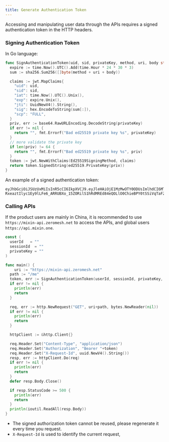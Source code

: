 ```yaml
---
title: Generate Authentication Token
---
```


Accessing and manipulating user data through the APIs requires a signed authentication token in the HTTP headers.

### Signing Authentication Token

In Go language:

```go
func SignAuthenticationToken(uid, sid, privateKey, method, uri, body string) (string, error) {
  expire := time.Now().UTC().Add(time.Hour * 24 * 30 * 3)
  sum := sha256.Sum256([]byte(method + uri + body))

  claims := jwt.MapClaims{
    "uid": uid,
    "sid": sid,
    "iat": time.Now().UTC().Unix(),
    "exp": expire.Unix(),
    "jti": UuidNewV4().String(),
    "sig": hex.EncodeToString(sum[:]),
    "scp": "FULL",
  }
  priv, err := base64.RawURLEncoding.DecodeString(privateKey)
  if err != nil {
    return "", fmt.Errorf("Bad ed25519 private key %s", privateKey)
  }
  // more validate the private key
  if len(priv) != 64 {
    return "", fmt.Errorf("Bad ed25519 private key %s", priv)
  }
  token := jwt.NewWithClaims(Ed25519SigningMethod, claims)
  return token.SignedString(ed25519.PrivateKey(priv))
}
```

An example of a signed  authentication token:

```
eyJhbGciOiJSUzUxMiIsInR5cCI6IkpXVCJ9.eyJleHAiOjE1MzMwOTY0ODUsImlhdCI6MTUyNTMyMDQ4NSwianRpIjoiMjU5NGFkNTctOWRhZC00MjRmLTg1OTUtYjE0NzI3ZTI0ZTYxIiwic2lkIjoiYzA5Y2YzMTMtN2RlZC00MjVkLWFkM2YtYTFjZTRjZmQ1ZTVlIiwic2lnIjoiODVkZDIzOGE5ODM0NzE3ZGMxM2QzODQ0ZjYzYTFmZWUxM2Q4MmQyZTZjMmVlNDRlYWM3Yzc5MGY1ZGIyNWY4OCIsInVpZCI6Ijg5ZTBiZGVlLWMzNTUtNDdmMi05NDVhLWJlNDhiZTg3NTYwNiJ9.PYg6Cx5grs0flJe862R3VLEWKyTZPcXOGYF9RouztgR_mi3kleIzJt4vCwUZI9F7QrHBFMtTc3_wG_ymnnjsmnm0pBdoON4I-RxeaztIlyc1Ey9lLFe6_ARRUBXo_15ZORilS1hRdMREd84eQOLlO0ChieBPY0tSSiVqTaFZt3Q
```

### Calling APIs

If the product users are mainly in China, it is recommended to use `https://mixin-api.zeromesh.net` to access the APIs, and global users `https://api.mixin.one`.

```go
const (
  userId   = ""
  sessionId  = ""
  privateKey = ""
)

func main() {
    uri := "https://mixin-api.zeromesh.net"
  path := "/me"
  token, err := SignAuthenticationToken(userId, sessionId, privateKey, "POST", path, "")
  if err != nil {
    println(err)
    return
  }

  req, err := http.NewRequest("GET", uri+path, bytes.NewReader(nil))
  if err != nil {
    println(err)
    return
  }

  httpClient := &http.Client{}

  req.Header.Set("Content-Type", "application/json")
  req.Header.Set("Authorization", "Bearer "+token)
  req.Header.Set("X-Request-Id", uuid.NewV4().String())
  resp, err := httpClient.Do(req)
  if err != nil {
    println(err)
    return
  }
  defer resp.Body.Close()

  if resp.StatusCode >= 500 {
    println(err)
    return
  }
  println(ioutil.ReadAll(resp.Body))
}

```

- The signed authorization token cannot be reused, please regenerate it every time you request.
- `X-Request-Id` is used to identify the current request,

